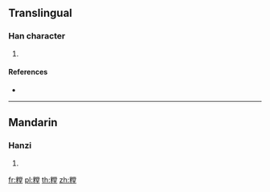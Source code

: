 {{character info/new}}
==Translingual==

===Han character===
{{Han char|rn=119|rad=米|as=11|sn=17|four=|canj=FDFBG}}

# {{defn|Han|sort=米11}}

====References====
* {{Han ref|kx=0912.200|dkj=27096|dj=1339.140|hdz=53158.050|uh=7CDB|ud=31963}}

----

==Mandarin==

===Hanzi===
{{cmn-hanzi|pin=[[táng]] ([[tang2]])|wg=t'ang<sup>2</sup>}}

# {{defn|lang=cmn|sort=米11}}

[[fr:糛]]
[[pl:糛]]
[[th:糛]]
[[zh:糛]]